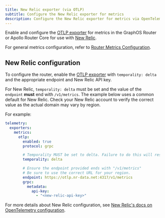 ```yaml
---
title: New Relic exporter (via OTLP)
subtitle: Configure the New Relic exporter for metrics
description: Configure the New Relic exporter for metrics via OpenTelemetry Protocol (OTLP) in the Apollo GraphOS Router or Apollo Router Core.
---
```


Enable and configure the [OTLP exporter](./otlp) for metrics in the GraphOS Router or Apollo Router Core for use with [New Relic](https://newrelic.com/).

For general metrics configuration, refer to [Router Metrics Configuration](./overview).

## New Relic configuration

To configure the router, enable the [OTLP exporter](./otlp#configuration) with `temporality: delta` and the appropriate endpoint and New Relic API key.

<Note>

For New Relic, `temporality: delta` must be set and the value of the `endpoint` **must** end with `/v1/metrics`.  The example below uses a common default for New Relic.  Check your New Relic account to verify the correct value as the actual domain may vary by region.

</Note>

For example: 

```yaml title="router.yaml"
telemetry:
  exporters:
    metrics:
      otlp:
        enabled: true
        protocol: grpc

        # Temporality MUST be set to delta. Failure to do this will result in incorrect metrics.
        temporality: delta

        # Ensure the endpoint provided ends with "/v1/metrics"
        # Be sure to use the correct URL for your region.
        endpoint: https://otlp.nr-data.net:4317/v1/metrics
        grpc:
          metadata:
            api-key:
              - "<new-relic-api-key>"
```

For more details about New Relic configuration, see [New Relic's docs on OpenTelemetry configuration](https://docs.newrelic.com/docs/more-integrations/open-source-telemetry-integrations/opentelemetry/get-started/opentelemetry-set-up-your-app/#review-settings).

